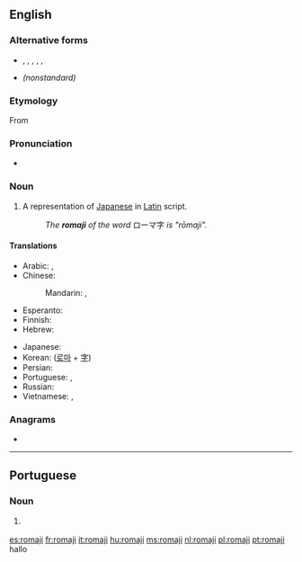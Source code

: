 {{also|Romaji|rōmaji|Rōmaji}}
==English==
{{wikipedia|lang=en}}

===Alternative forms===
* {{l|en|Romaji}}, {{l|en|Rōmaji}}, {{l|en|Roma-ji}}, {{l|en|Rōma-ji}}, {{l|en|roma-ji}}, {{l|en|rōmaji}}
* {{l|en|romanji}} ''(nonstandard)''

===Etymology===
From {{etyl|ja|en}} {{m|ja|ローマ字|sc=Jpan|tr=[[rōmaji]]||roman letters}}

===Pronunciation===
* {{a|US}} {{IPA|/ˈɹoʊmədʒi/|lang=en}}

===Noun===
{{en-noun|romaji}}

# A representation of [[Japanese]] in [[Latin]] script.
#: ''The '''romaji''' of the word'' ローマ字 ''is "rōmaji".''

====Translations====
{{trans-top|A representation of Japanese in Latin script}}
* Arabic: {{t+|ar|رُومَاجِي|m|tr=rūmajī}}, {{t+|ar|رُومَاجِي|m|tr=romajī}}
* Chinese:
*: Mandarin: {{t+|cmn|羅馬字|sc=Hani}}, {{t+|cmn|罗马字|tr=Luómǎ-zì|sc=Hani}}
* Esperanto: {{t|eo|romaĵi}}
* Finnish: {{t|fi|romaji}}
* Hebrew: {{t|he|רומאג׳י|m|tr=romáji}}
{{trans-mid}}
* Japanese: {{t+|ja|ローマ字|tr=ろーまじ, Rōma-ji}}
* Korean: {{t+|ko|로마자|tr=Romaja|sc=Hang}} ([[로마]] + [[字]])
* Persian: {{t|fa|روماجی|tr=romāji|sc=fa-Arab}}
* Portuguese: {{t+|pt|romaji|m}}, {{t+|pt|romanização|f}}
* Russian: {{t+|ru|ро́мадзи|f}}
* Vietnamese: {{t|vi|chữ cái Latinh}}, {{t+|vi|chữ Latinh}}
{{trans-bottom}}

===Anagrams===
* {{l|en|Morija}}

----

==Portuguese==

===Noun===
{{pt-noun|m|-}}

# {{l|en|romaji}} {{gloss|Romanisation of Japanese}}

[[es:romaji]]
[[fr:romaji]]
[[it:romaji]]
[[hu:romaji]]
[[ms:romaji]]
[[nl:romaji]]
[[pl:romaji]]
[[pt:romaji]]
hallo